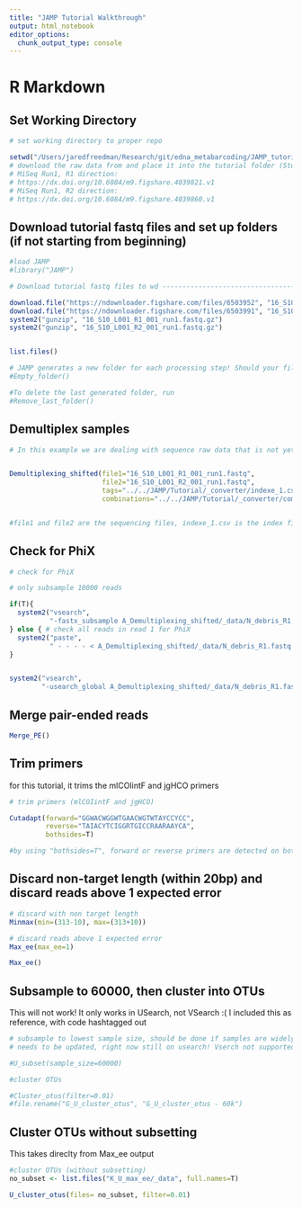```yaml
---
title: "JAMP Tutorial Walkthrough"
output: html_notebook
editor_options: 
  chunk_output_type: console
---
```


# R Markdown

## Set Working Directory

```r
# set working directory to proper repo

setwd("/Users/jaredfreedman/Research/git/edna_metabarcoding/JAMP_tutorial")
# download the raw data from and place it into the tutorial folder (Study we are looking at https://peerj.com/articles/3006/) 
# MiSeq Run1, R1 direction:
# https://dx.doi.org/10.6084/m9.figshare.4039821.v1
# MiSeq Run1, R2 direction:
# https://dx.doi.org/10.6084/m9.figshare.4039860.v1
```

## Download tutorial fastq files and set up folders (if not starting from beginning)

```r
#load JAMP
#library("JAMP")

# Download tutorial fastq files to wd -------------------------------------

download.file("https://ndownloader.figshare.com/files/6503952", "16_S10_L001_R1_001_run1.fastq.gz")
download.file("https://ndownloader.figshare.com/files/6503991", "16_S10_L001_R2_001_run1.fastq.gz")
system2("gunzip", "16_S10_L001_R1_001_run1.fastq.gz")
system2("gunzip", "16_S10_L001_R2_001_run1.fastq.gz")


list.files()

# JAMP generates a new folder for each processing step! Should your files alreay be demultiplexed or you want to start somwhere else in the pipeline with preprocessed reads, you can generate an empty folder and place your files to be processed in "_data"
#Empty_folder()

#To delete the last generated folder, run
#Remove_last_folder()
```

## Demultiplex samples

```r
# In this example we are dealing with sequence raw data that is not yet demultiplexed. To demultiplex run:


Demultiplexing_shifted(file1="16_S10_L001_R1_001_run1.fastq",
                       file2="16_S10_L001_R2_001_run1.fastq",
                       tags="../../JAMP/Tutorial/_converter/indexe_1.csv",
                       combinations="../../JAMP/Tutorial/_converter/combos_1.csv")


#file1 and file2 are the sequencing files, indexe_1.csv is the index file, and combos_1.csv is the combination of shifts in primers
```

## Check for PhiX

```r
# check for PhiX

# only subsample 10000 reads

if(T){
  system2("vsearch", 
          "-fastx_subsample A_Demultiplexing_shifted/_data/N_debris_R1.fastq -fastaout A_Demultiplexing_shifted/_data/N_debris_R1.fasta -sample_size 10000")
} else { # check all reads in read 1 for PhiX
  system2("paste",
          " - - - - < A_Demultiplexing_shifted/_data/N_debris_R1.fastq | cut -f 1,2 | sed 's/^@/>/' | tr \"\t\" \"\n\" > A_Demultiplexing_shifted/_data/N_debris_R1.fasta")
}


system2("vsearch",
        "-usearch_global A_Demultiplexing_shifted/_data/N_debris_R1.fasta -db ../../JAMP/Tutorial/PhiX.fasta -id 0.9 -strand both -blast6out PhiX_table.txt -maxrejects 1 -maxaccepts 1")
```


## Merge pair-ended reads

```r

Merge_PE()

```


## Trim primers 
for this tutorial, it trims the mlCOIintF and jgHCO primers
```r

# trim primers (mlCOIintF and jgHCO)

Cutadapt(forward="GGWACWGGWTGAACWGTWTAYCCYCC",
         reverse="TAIACYTCIGGRTGICCRAARAAYCA",
         bothsides=T)

#by using "bothsides=T", forward or reverse primers are detected on both ends. This is not nessesary for fusion primers.

```


## Discard non-target length (within 20bp) and discard reads above 1 expected error
```r

# discard with non target length
Minmax(min=(313-10), max=(313+10))

# discard reads above 1 expected error
Max_ee(max_ee=1)

Max_ee()

```

## Subsample to 60000, then cluster into OTUs
This will not work! It only works in USearch, not VSearch :( I included this as reference, with code hashtagged out
```r

# subsample to lowest sample size, should be done if samples are widely different in sequencing depth (as one starts with)
# needs to be updated, right now still on usearch! Vserch not supported right now

#U_subset(sample_size=60000)

#cluster OTUs

#Cluster_otus(filter=0.01)
#file.rename("G_U_cluster_otus", "G_U_cluster_otus - 60k")

```

## Cluster OTUs without subsetting
This takes direclty from Max_ee output

```r

#cluster OTUs (without subsetting)
no_subset <- list.files("K_U_max_ee/_data", full.names=T)

U_cluster_otus(files= no_subset, filter=0.01)

```



